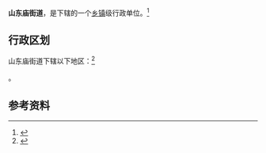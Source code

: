 {{中国乡级行政区|21/01/03/011/000}}

'''山东庙街道'''，是{{PRC admin/fullname|21/01/03/011/000|3}}下辖的一个[[乡镇|乡镇]]级行政单位。<ref>{{PRC admin/ref sgc|{{PRC admin/parent|21/01/03/011/000}}}}</ref>

== 行政区划 ==

山东庙街道下辖以下地区：<ref>{{PRC admin/ref sgc|21/01/03/011/000}}</ref>

{{PRC admin/children|21/01/03/011/000}}。

== 参考资料 ==

{{reflist}}

{{行政区划小作品}}
{{PRC admin/navcat|21/01/03/011/000}}